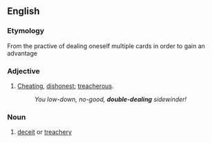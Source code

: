 ==English==

===Etymology===
From the practive of dealing oneself multiple cards in order to gain an advantage

===Adjective===
{{en-adj|pos=[[double]]-[[dealing]]|-}}

# {{context|of a person}} [[cheat|Cheating]], [[dishonest]]; [[treacherous]].
#:''You low-down, no-good, '''double-dealing''' sidewinder!''

===Noun===
{{en-noun|sg=[[double]]-[[dealing]]|-}}

# [[deceit]] or [[treachery]]